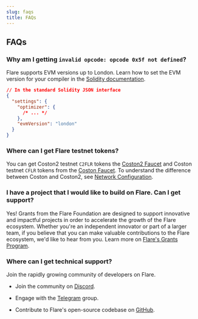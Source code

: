 ```yaml
---
slug: faqs
title: FAQs
---
```


## FAQs

### Why am I getting `invalid opcode: opcode 0x5f not defined`?

Flare supports EVM versions up to London. Learn how to set the EVM version for your compiler in the [Solidity documentation](https://docs.soliditylang.org/en/latest/using-the-compiler.html#setting-the-evm-version-to-target).

```json
// In the standard Solidity JSON interface
{
  "settings": {
    "optimizer": {
      /* ... */
    },
    "evmVersion": "london"
  }
}
```

### Where can I get Flare testnet tokens?

You can get Coston2 testnet `C2FLR` tokens the [Coston2 Faucet](https://faucet.flare.network/coston2) and Coston testnet `CFLR` tokens from the [Coston Faucet](https://faucet.flare.network/coston). To understand the difference between Coston and Coston2, see [Network Configuration](../flare/configuration).

### I have a project that I would like to build on Flare. Can I get support?

Yes! Grants from the Flare Foundation are designed to support innovative and impactful projects in order to accelerate the growth of the Flare ecosystem. Whether you're an independent innovator or part of a larger team, if you believe that you can make valuable contributions to the Flare ecosystem, we'd like to hear from you. Learn more on [Flare's Grants Program](https://flare.network/grants/).

### Where can I get technical support?

Join the rapidly growing community of developers on Flare.

- Join the community on [Discord](https://discord.com/invite/flarenetwork).

- Engage with the [Telegram](https://t.me/FlareNetwork) group.

- Contribute to Flare's open-source codebase on [GitHub](https://github.com/flare-foundation/).
